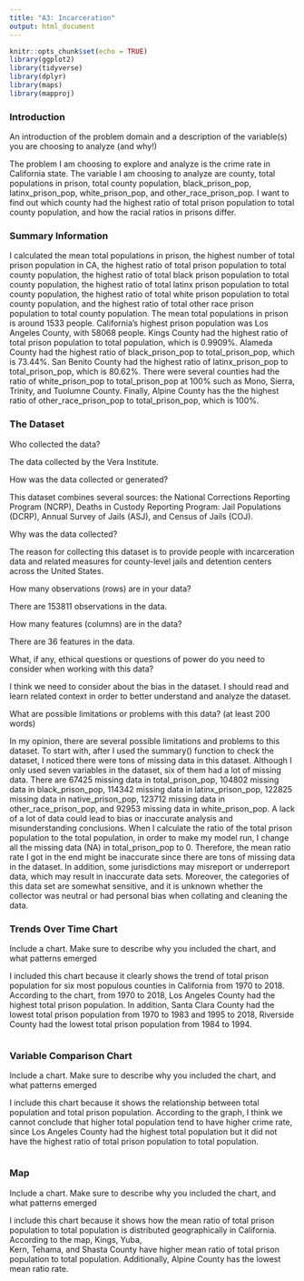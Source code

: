 ```yaml
---
title: "A3: Incarceration"
output: html_document
---
```

```r
knitr::opts_chunk$set(echo = TRUE)
library(ggplot2)
library(tidyverse)
library(dplyr)
library(maps)
library(mapproj)
```
### Introduction

An introduction of the problem domain and a description of the variable(s) you are choosing to analyze (and why!)

The problem I am choosing to explore and analyze is the crime rate in California state. The variable I am choosing to analyze are county, total populations in prison, total county population, black_prison_pop, latinx_prison_pop, white_prison_pop, and other_race_prison_pop. I want to find out which county had the highest ratio of total prison population to total county population, and how the racial ratios in prisons differ.

### Summary Information

I calculated the mean total populations in prison, the highest number of total prison population in CA, the highest ratio of total prison population to total county population, the highest ratio of total black prison population to total county population, the highest ratio of total latinx prison population to total county population, the highest ratio of total white prison population to total county population, and the highest ratio of total other race prison population to total county population. The mean total populations in prison is around 1533 people. California's highest prison population was Los Angeles County, with 58068 people. Kings County had the highest ratio of total prison population to total population, which is 0.9909%. Alameda County had the highest ratio of black_prison_pop to total_prison_pop, which is 73.44%. San Benito County had the highest ratio of latinx_prison_pop to total_prison_pop, which is 80.62%. There were several counties had the ratio of white_prison_pop to total_prison_pop at 100% such as Mono, Sierra, Trinity, and Tuolumne County. Finally, Alpine County has the the highest ratio of other_race_prison_pop to total_prison_pop, which is 100%.

### The Dataset

Who collected the data?  

The data collected by the Vera Institute.

How was the data collected or generated? 

This dataset combines several sources: the National Corrections Reporting Program (NCRP), Deaths in Custody Reporting Program: Jail Populations (DCRP), Annual Survey of Jails (ASJ), and Census of Jails (COJ).

Why was the data collected? 

The reason for collecting this dataset is to provide people with incarceration data and related measures for county-level jails and detention centers across the United States.

How many observations (rows) are in your data?

There are 153811 observations in the data.

How many features (columns) are in the data?  

There are 36 features in the data.

What, if any, ethical questions or questions of power do you need to consider when working with this data? 

I think we need to consider about the bias in the dataset. I should read and learn related context in order to better understand and analyze the dataset.

What are possible limitations or problems with this data?   (at least 200 words)

In my opinion, there are several possible limitations and problems to this dataset. To start with, after I used the summary() function to check the dataset, I noticed there were tons of missing data in this dataset. Although I only used seven variables in the dataset, six of them had a lot of missing data. There are 67425 missing data in total_prison_pop, 104802 missing data in black_prison_pop, 114342 missing data in latinx_prison_pop, 122825 missing data in native_prison_pop, 123712 missing data in other_race_prison_pop, and 92953 missing data in white_prison_pop. A lack of a lot of data could lead to bias or inaccurate analysis and misunderstanding conclusions. When I calculate the ratio of the total prison population to the total population, in order to make my model run, I change all the missing data (NA) in total_prison_pop to 0. Therefore, the mean ratio rate I got in the end might be inaccurate since there are tons of missing data in the dataset. In addition, some jurisdictions may misreport or underreport data, which may result in inaccurate data sets.  Moreover, the categories of this data set are somewhat sensitive, and it is unknown whether the collector was neutral or had personal bias when collating and cleaning the data.

### Trends Over Time Chart

Include a chart. Make sure to describe why you included the chart, and what patterns emerged

I included this chart because it clearly shows the trend of total prison population for six most populous counties in California from 1970 to 2018. According to the chart, from 1970 to 2018, Los Angeles County had the highest total prison population. In addition, Santa Clara County had the lowest total prison population from 1970 to 1983 and 1995 to 2018, Riverside County had the lowest total prison population from 1984 to 1994.

```r
```

### Variable Comparison Chart

Include a chart. Make sure to describe why you included the chart, and what patterns emerged

I include this chart because it shows the relationship between total population and total prison population. According to the graph, I think we cannot conclude that higher total population tend to have higher crime rate, since Los Angeles County had the highest total population but it did not have the highest ratio of total prison population to total population.

```r
```

### Map

Include a chart. Make sure to describe why you included the chart, and what patterns emerged

I include this chart because it shows how the mean ratio of total prison population to total population is distributed geographically in California. According to the map, Kings, Yuba, 	
Kern, Tehama, and Shasta County have higher mean ratio of total prison population to total population. Additionally, Alpine County has the lowest mean ratio rate.

```r
```

